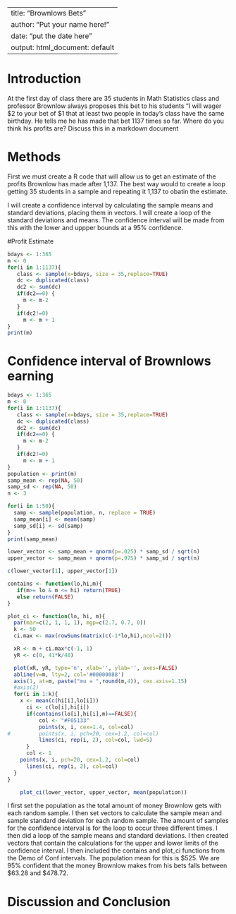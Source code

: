 ---
title: "Brownlows Bets"
author: "Put your name here!"
date: "put the date here"
output: html_document: default
 ---

<!-- We recommend you use git branches -- create a separate branch for each major section i.e. Introduction, Methods, Results, Inferential Results, and Discussion and Conclusions - leave the YAML block untouched until the final merge where you put in your own name !-->

# Introduction

<!--In this section you explain what you are trying to show.  Where did the data come from?  What is the research or other question you are trying to answer?!-->

 At the first day of class there are 35 students in Math Statistics class and professor Brownlow always proposes this bet to his students "I will wager $2 to your bet of $1 that at least two people in today's class have  the same birthday.  He tells me he has made that bet 1137 times so far. Where do you think his profits are? Discuss this in a markdown document

# Methods

<!--Decide on your methods:  In this section explain the approach you will take to attack the issue --- how will you decide on a likely estimate of professor Brownlow's earnings or losses after 1137 bets. Also explain how you construct a 95% confidence interval about your estimate of his winnings !-->

First we must create a R code that will allow us to get an estimate of the profits Brownlow has made after 1,137. The best way would to create a loop getting 35 students in a sample and repeating it 1,137 to obatin the estimate.  

I will create a confidence interval by calculating the sample means and standard deviations, placing them in vectors. I will create a loop of the standard deviations and means. The confidence interval will be made from this with the lower and uppper bounds at a 95% confidence. 

#Profit Estimate

<!--Explain and display the results of your method of coming up with the estimate of professor Brownlows betting!-->
```r
bdays <- 1:365
m <- 0
for(i in 1:1137){
   class <- sample(x=bdays, size = 35,replace=TRUE)
   dc <- duplicated(class)
   dc2 <- sum(dc)
   if(dc2==0) {
     m <- m-2
   }
   if(dc2!=0)
     m <- m + 1 
}
print(m)
```


# Confidence interval of Brownlows earning

<!--Explain and display your method of coming up with a 95% confidence interval of  professor Brownlows-->

```r
bdays <- 1:365
m <- 0
for(i in 1:1137){
   class <- sample(x=bdays, size = 35,replace=TRUE)
   dc <- duplicated(class)
   dc2 <- sum(dc)
   if(dc2==0) {
     m <- m-2
   }
   if(dc2!=0)
     m <- m + 1 
}
population <- print(m)
samp_mean <- rep(NA, 50)
samp_sd <- rep(NA, 50)
n <- 3
```

```r
for(i in 1:50){
  samp <- sample(population, n, replace = TRUE) 
  samp_mean[i] <- mean(samp)   
  samp_sd[i] <- sd(samp)        
} 
print(samp_mean)
```

```r
lower_vector <- samp_mean + qnorm(p=.025) * samp_sd / sqrt(n) 
upper_vector <- samp_mean + qnorm(p=.975) * samp_sd / sqrt(n)
```

```r
c(lower_vector[1], upper_vector[1])
```

```r
contains <- function(lo,hi,m){
   if(m>= lo & m <= hi) return(TRUE)
   else return(FALSE)
}
```


```r
plot_ci <- function(lo, hi, m){
  par(mar=c(2, 1, 1, 1), mgp=c(2.7, 0.7, 0))
  k <- 50
  ci.max <- max(rowSums(matrix(c(-1*lo,hi),ncol=2)))

  xR <- m + ci.max*c(-1, 1)
  yR <- c(0, 41*k/40)

  plot(xR, yR, type='n', xlab='', ylab='', axes=FALSE)
  abline(v=m, lty=2, col='#00000088')
  axis(1, at=m, paste("mu = ",round(m,4)), cex.axis=1.15)
  #axis(2)
  for(i in 1:k){
    x <- mean(c(hi[i],lo[i]))
	  ci <- c(lo[i],hi[i])
	  if(contains(lo[i],hi[i],m)==FALSE){
		  col <- "#F05133"
		  points(x, i, cex=1.4, col=col)
#		  points(x, i, pch=20, cex=1.2, col=col)
		  lines(ci, rep(i, 2), col=col, lwd=5)
	  }
	  col <- 1
  	points(x, i, pch=20, cex=1.2, col=col)
	  lines(ci, rep(i, 2), col=col)
  }
}
```


```r
    plot_ci(lower_vector, upper_vector, mean(population))
```

I first set the population as the total amount of money Brownlow gets with each random sample. I then set vectors to calculate the sample mean and sample standard deviation for each random sample. The amount of samples for the confidence interval is for the loop to occur three different times. I then did a loop of the sample means and standard deviations. I then created vectors that contain the calculations for the upper and lower limits of the confidence interval. I then included the contains and plot_ci functions from the Demo of Conf intervals. The population mean for this is $525. We are 95% confident that the money Brownlow makes from his bets falls between $63.28 and $478.72. 

# Discussion and Conclusion

<!--Discussion and conclusion here.  If professor Brownlow is consistantly making or losing money how could he change his payout so that his profits center on zero?  Also discuss what size his class should be in order to have his current scheme balance at zero profit.!-->

